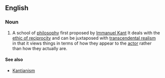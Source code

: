 {{wikipedia}}
==English==
===Noun===
{{en-noun|sg=[[transcendental]] [[idealism]]}}
#A school of [[philosophy]] first proposed by [[Immanuel Kant]] It deals with the [[ethic of reciprocity]] and can be juxtaposed with [[transcendental realism]] in that it views things in terms of how they appear to the [[actor]] rather than how they actually are.
====See also====
* [[Kantianism]]